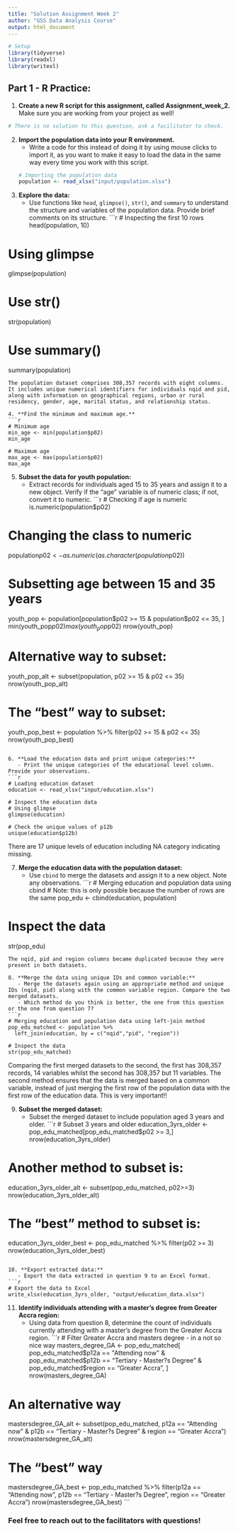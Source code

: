 ```yaml
---
title: "Solution Assignment Week 2"
author: "GSS Data Analysis Course"
output: html_document
---
```


```r
# Setup
library(tidyverse)
library(readxl)
library(writexl)
```


## Part 1 - R Practice:
1. **Create a new R script for this assignment, called Assignment_week_2.** Make sure you are working from your project as well!
```r
# There is no solution to this question, ask a facilitator to check.
```

2. **Import the population data into your R environment.** 
   - Write a code for this instead of doing it by using mouse clicks to import it, as you want to make it easy to load the data in the same way every time you work with this script.
```r
# Importing the population data
population <- read_xlsx("input/population.xlsx")  
```

3. **Explore the data:**
   - Use functions like `head`, `glimpse()`, `str()`, and `summary` to understand the structure and variables of the population data. Provide brief comments on its structure.
```r
# Inspecting the first 10 rows 
head(population, 10)

# Using glimpse
glimpse(population)

# Use str()
str(population)

# Use summary()
summary(population)
```
The population dataset comprises 308,357 records with eight columns. It includes unique numerical identifiers for individuals nqid and pid, along with information on geographical regions, urban or rural residency, gender, age, marital status, and relationship status.

4. **Find the minimum and maximum age.**
```r
# Minimum age 
min_age <- min(population$p02)
min_age

# Maximum age
max_age <- max(population$p02)
max_age
```

5. **Subset the data for youth population:**
   - Extract records for individuals aged 15 to 35 years and assign it to a new object. Verify if the "age" variable is of numeric class; if not, convert it to numeric.
```r
# Checking if age is numeric
is.numeric(population$p02)

# Changing the class to numeric
population$p02 <- as.numeric(as.character(population$p02))

# Subsetting age between 15 and 35 years
youth_pop <- population[population$p02 >= 15 & population$p02 <= 35, ]
min(youth_pop$p02)
max(youth_pop$p02)
nrow(youth_pop)

# Alternative way to subset:
youth_pop_alt <- subset(population, p02 >= 15 & p02 <= 35)
nrow(youth_pop_alt)

# The "best" way to subset:
youth_pop_best <- population %>% 
  filter(p02 >= 15 & p02 <= 35)
nrow(youth_pop_best)
```

6. **Load the education data and print unique categories:**
   - Print the unique categories of the educational level column. Provide your observations.
```r
# Loading education dataset
education <- read_xlsx("input/education.xlsx")

# Inspect the education data
# Using glimpse
glimpse(education)

# Check the unique values of p12b
unique(education$p12b)
```
There are 17 unique levels of education including NA category indicating missing.

7. **Merge the education data with the population dataset:**
   - Use `cbind` to merge the datasets and assign it to a new object. Note any observations.
```r
# Merging education and population data using cbind
# Note: this is only possible because the number of rows are the same
pop_edu <- cbind(education, population)

# Inspect the data
str(pop_edu)
```
The nqid, pid and region columns became duplicated because they were present in both datasets.

8. **Merge the data using unique IDs and common variable:**
   - Merge the datasets again using an appropriate method and unique IDs (nqid, pid) along with the common variable region. Compare the two merged datasets.
   - Which method do you think is better, the one from this question or the one from question 7?
```r
# Merging education and population data using left-join method 
pop_edu_matched <- population %>% 
  left_join(education, by = c("nqid","pid", "region"))

# Inspect the data
str(pop_edu_matched)
```
Comparing the first merged datasets to the second, the first has 308,357 records, 14 variables whilst the second has 308,357 but 11 variables. The second method ensures that the data is merged based on a common variable, instead of just merging the first row of the population data with the first row of the education data. This is very important!!

9. **Subset the merged dataset:**
   - Subset the merged dataset to include population aged 3 years and older.
```r
# Subset 3 years and older
education_3yrs_older <- pop_edu_matched[pop_edu_matched$p02 >= 3,]
nrow(education_3yrs_older)

# Another method to subset is:
education_3yrs_older_alt <- subset(pop_edu_matched, p02>=3)
nrow(education_3yrs_older_alt)

# The "best" method to subset is:
education_3yrs_older_best <- pop_edu_matched %>% 
  filter(p02 >= 3)
nrow(education_3yrs_older_best)
```

10. **Export extracted data:**
   - Export the data extracted in question 9 to an Excel format.
```r
# Export the data to Excel
write_xlsx(education_3yrs_older, "output/education_data.xlsx")
```

11. **Identify individuals attending with a master’s degree from Greater Accra region:**
    - Using data from question 8, determine the count of individuals currently attending with a master’s degree from the Greater Accra region.
```r
# Filter Greater Accra and masters degree - in a not so nice way
masters_degree_GA <- pop_edu_matched[
  pop_edu_matched$p12a == "Attending now" & 
  pop_edu_matched$p12b == "Tertiary - Master?s Degree" & 
  pop_edu_matched$region == "Greater Accra", 
  ]
nrow(masters_degree_GA)

# An alternative way
mastersdegree_GA_alt <- subset(pop_edu_matched,
                               p12a == "Attending now" &
                                 p12b == "Tertiary - Master?s Degree" &
                                 region == "Greater Accra")
nrow(mastersdegree_GA_alt)

# The "best" way
mastersdegree_GA_best <- pop_edu_matched %>% 
  filter(p12a == "Attending now",
         p12b == "Tertiary - Master?s Degree",
         region == "Greater Accra")
nrow(mastersdegree_GA_best)
```

### Feel free to reach out to the facilitators with questions!
